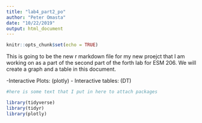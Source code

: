 ```yaml
---
title: "lab4_part2_po"
author: "Peter Omasta"
date: "10/22/2019"
output: html_document
---
```


```r
knitr::opts_chunk$set(echo = TRUE)
```

This is going to be the new r markdown file for my new proejct that I am working on as a part of the second part of the forth lab for ESM 206. We will create a graph and a table in this document. 

-Interactive Plots: (plotly)
- Interactive tables: (DT)


```r
#here is some text that I put in here to attach packages

library(tidyverse)
library(tidyr)
library(plotly)
```

